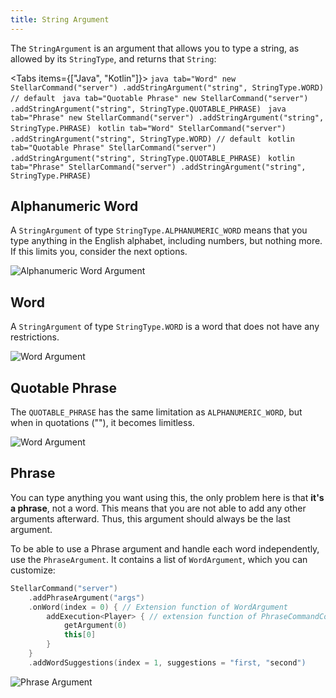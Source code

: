 ```yaml
---
title: String Argument
---
```


The `StringArgument` is an argument that allows you to type a string, as allowed by its `StringType`, and returns that `String`:

<Tabs items={["Java", "Kotlin"]}>
    <Tab value="Java">
        ```java tab="Word"
        new StellarCommand("server")
            .addStringArgument("string", StringType.WORD) // default
        ```
        ```java tab="Quotable Phrase"
        new StellarCommand("server")
            .addStringArgument("string", StringType.QUOTABLE_PHRASE)
        ```
        ```java tab="Phrase"
        new StellarCommand("server")
            .addStringArgument("string", StringType.PHRASE)
        ```
    </Tab>
    <Tab value="Kotlin">
        ```kotlin tab="Word"
        StellarCommand("server")
            .addStringArgument("string", StringType.WORD) // default
        ```
        ```kotlin tab="Quotable Phrase"
        StellarCommand("server")
            .addStringArgument("string", StringType.QUOTABLE_PHRASE)
        ```
        ```kotlin tab="Phrase"
        StellarCommand("server")
            .addStringArgument("string", StringType.PHRASE)
        ```
    </Tab>
</Tabs>

## Alphanumeric Word

A `StringArgument` of type `StringType.ALPHANUMERIC_WORD` means that you type anything in the English alphabet, including numbers, but nothing more. If this limits you, consider the next options.

[//]: # (<ArgumentParser placeholder="abcd1234" regex="^[a-z,A-Z,0-9]*$" />)

![Alphanumeric Word Argument](https://cdn.undefinedcreations.com/stellar/gifs/basic/alphanumeric_word.gif)

## Word

A `StringArgument` of type `StringType.WORD` is a word that does not have any restrictions.

[//]: # (<ArgumentParser placeholder="abcd1234!@#$%" regex="^\S*$" />)

![Word Argument](https://cdn.undefinedcreations.com/stellar/gifs/basic/word.gif)

## Quotable Phrase

The `QUOTABLE_PHRASE` has the same limitation as `ALPHANUMERIC_WORD`, but when in quotations (""), it becomes limitless.

[//]: # (<ArgumentParser placeholder='"abcd1234!@#\$%"' regex='^&#40;".*"|[a-z,A-Z,0-9]*&#41;$' />)

![Word Argument](https://cdn.undefinedcreations.com/stellar/gifs/basic/quotable_phrase.gif)

## Phrase

You can type anything you want using this, the only problem here is that **it's a phrase**, not a word. This means that you are not able to add any other arguments afterward. Thus, this argument should always be the last argument.

To be able to use a Phrase argument and handle each word independently, use the `PhraseArgument`. It contains a list of `WordArgument`, which you can customize:

```kotlin
StellarCommand("server")
    .addPhraseArgument("args")
    .onWord(index = 0) { // Extension function of WordArgument
        addExecution<Player> { // extension function of PhraseCommandContext
            getArgument(0)
            this[0]
        }
    }
    .addWordSuggestions(index = 1, suggestions = "first, "second")
```

[//]: # (<ArgumentParser placeholder="You can write anything you want here!" regex="^.*$" />)

![Phrase Argument](https://cdn.undefinedcreations.com/stellar/gifs/basic/phrase.gif)